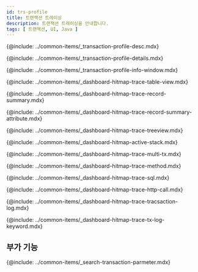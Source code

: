 ```yaml
---
id: trs-profile
title: 트랜잭션 트레이싱
description: 트랜잭션 트레이싱을 안내합니다. 
tags: [ 트랜잭션, UI, Java ]
---
```


<!--## 트랜잭션 트레이싱이란?-->
{@include: ../common-items/_transaction-profile-desc.mdx}

<!--## 상세 분석-->
{@include: ../common-items/_transaction-profile-details.mdx}

<!--### 트랜잭션 정보 창 안내-->
{@include: ../common-items/_transaction-profile-info-window.mdx}

<!--### 테이블 뷰-->
{@include: ../common-items/_dashboard-hitmap-trace-table-view.mdx}  

<!--### 레코드 요약-->
{@include: ../common-items/_dashboard-hitmap-trace-record-summary.mdx}  

{@include: ../common-items/_dashboard-hitmap-trace-record-summary-attribute.mdx}

<!--### 트리뷰-->
{@include: ../common-items/_dashboard-hitmap-trace-treeview.mdx}  

<!--### 액티브 스택-->
{@include: ../common-items/_dashboard-hitmap-active-stack.mdx}

<!--### 멀티 트랜잭션-->
{@include: ../common-items/_dashboard-hitmap-trace-multi-tx.mdx} 

<!--### 메소드 요약-->
{@include: ../common-items/_dashboard-hitmap-trace-method.mdx}

<!--### SQL 요약-->
{@include: ../common-items/_dashboard-hitmap-trace-sql.mdx}

<!--### HTTP Call 요약-->
{@include: ../common-items/_dashboard-hitmap-trace-http-call.mdx}

<!--### 트랜잭션 로그-->
{@include: ../common-items/_dashboard-hitmap-trace-tracsaction-log.mdx}  

<!--#### 키워드 하이라이트 설정하기, 삭제-->
{@include: ../common-items/_dashboard-hitmap-trace-tx-log-keyword.mdx}

## 부가 기능

<!--### 트랜잭션 파라미터 조회-->
{@include: ../common-items/_search-transaction-parmeter.mdx} 
